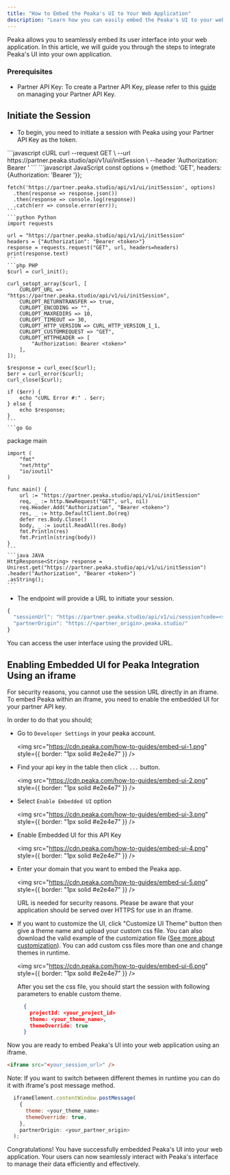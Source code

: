 ```yaml
---
title: "How to Embed the Peaka's UI to Your Web Application"
description: "Learn how you can easily embed the Peaka's UI to your web application"
---
```


Peaka allows you to seamlessly embed its user interface into your web application. In this article, we will guide you through the steps to integrate Peaka's UI into your own application.

### Prerequisites

- Partner API Key: To create a Partner API Key, please refer to this [guide](https://docs.peaka.com/how-to-guides/how-to-manage-partner-api-key#how-to-manage-your-partner-api-key) on managing your Partner API Key.

## Initiate the Session

- To begin, you need to initiate a session with Peaka using your Partner API Key as the token.

<CodeGroup>
    ```javascript cURL
    curl --request GET \
        --url https://partner.peaka.studio/api/v1/ui/initSession \
        --header 'Authorization: Bearer <token>'
    ```
    ```javascript JavaScript
    const options = {method: 'GET', headers: {Authorization: 'Bearer <token>'}};

    fetch('https://partner.peaka.studio/api/v1/ui/initSession', options)
      .then(response => response.json())
      .then(response => console.log(response))
      .catch(err => console.error(err));
    ```
    ```python Python
    import requests

    url = "https://partner.peaka.studio/api/v1/ui/initSession"
    headers = {"Authorization": "Bearer <token>"}
    response = requests.request("GET", url, headers=headers)
    print(response.text)
    ```
    ```php PHP
    $curl = curl_init();

    curl_setopt_array($curl, [
        CURLOPT_URL => "https://partner.peaka.studio/api/v1/ui/initSession",
        CURLOPT_RETURNTRANSFER => true,
        CURLOPT_ENCODING => "",
        CURLOPT_MAXREDIRS => 10,
        CURLOPT_TIMEOUT => 30,
        CURLOPT_HTTP_VERSION => CURL_HTTP_VERSION_1_1,
        CURLOPT_CUSTOMREQUEST => "GET",
        CURLOPT_HTTPHEADER => [
            "Authorization: Bearer <token>"
        ],
    ]);

    $response = curl_exec($curl);
    $err = curl_error($curl);
    curl_close($curl);

    if ($err) {
        echo "cURL Error #:" . $err;
    } else {
        echo $response;
    }
    ```
    ```go Go

package main

    import (
        "fmt"
        "net/http"
        "io/ioutil"
    )

    func main() {
        url := "https://partner.peaka.studio/api/v1/ui/initSession"
        req, _ := http.NewRequest("GET", url, nil)
        req.Header.Add("Authorization", "Bearer <token>")
        res, _ := http.DefaultClient.Do(req)
        defer res.Body.Close()
        body, _ := ioutil.ReadAll(res.Body)
        fmt.Println(res)
        fmt.Println(string(body))
    }
    ```
    ```java JAVA
    HttpResponse<String> response = Unirest.get("https://partner.peaka.studio/api/v1/ui/initSession")
    .header("Authorization", "Bearer <token>")
    .asString();
    ```

</CodeGroup>

- The endpoint will provide a URL to initiate your session.

```javascript
{
  "sessionUrl": "https://partner.peaka.studio/api/v1/ui/session?code=<session_code>"
  "partnerOrigin": "https://<partner_origin>.peaka.studio/"
}
```

You can access the user interface using the provided URL.

## Enabling Embedded UI for Peaka Integration Using an iframe

For security reasons, you cannot use the session URL directly in an iframe. To embed Peaka within an iframe, you need to enable the embedded UI for your partner API key.

In order to do that you should;

- Go to `Developer Settings` in your peaka account.

  <img
    src="https://cdn.peaka.com/how-to-guides/embed-ui-1.png"
    style={{ border: "1px solid #e2e4e7" }}
  />

- Find your api key in the table then click `...` button.

  <img
    src="https://cdn.peaka.com/how-to-guides/embed-ui-2.png"
    style={{ border: "1px solid #e2e4e7" }}
  />

- Select `Enable Embedded UI` option

  <img
    src="https://cdn.peaka.com/how-to-guides/embed-ui-3.png"
    style={{ border: "1px solid #e2e4e7" }}
  />

- Enable Embedded UI for this API Key

  <img
    src="https://cdn.peaka.com/how-to-guides/embed-ui-4.png"
    style={{ border: "1px solid #e2e4e7" }}
  />

- Enter your domain that you want to embed the Peaka app.

  <img
    src="https://cdn.peaka.com/how-to-guides/embed-ui-5.png"
    style={{ border: "1px solid #e2e4e7" }}
  />

  <Warning>URL is needed for security reasons. Please be aware that your application should be served over HTTPS for use in an iframe.</Warning>

- If you want to customize the UI, click "Customize UI Theme" button then give a theme name and upload your custom css file. You can also download the valid example of the customization file ([See more about customization](/how-to-guides/how-to-customize-embedded-ui-style)).
  You can add custom css files more than one and change themes in runtime.

  <img
    src="https://cdn.peaka.com/how-to-guides/embed-ui-6.png"
    style={{ border: "1px solid #e2e4e7" }}
  />

  After you set the css file, you should start the session with following parameters to enable custom theme.

  ```json
    {
      projectId: <your_project_id>
      theme: <your_theme_name>,
      themeOverride: true
    }
  ```

Now you are ready to embed Peaka's UI into your web application using an iframe.

```html
<iframe src="<your_session_url>" />
```
<Warning>
Note: If you want to switch between different themes in runtime you can do it with iframe's post message method.

```javascript
  iframeElement.contentWindow.postMessage(
    {
      theme: <your_theme_name>
      themeOverride: true,
    },
    partnerOrigin: <your_partner_origin>
  );
```
</Warning>
Congratulations! You have successfully embedded Peaka's UI into your web application. Your users can now seamlessly interact with Peaka's interface to manage their data efficiently and effectively.

